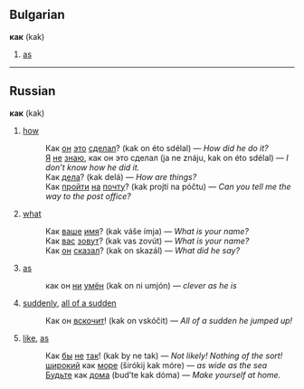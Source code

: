 ==Bulgarian==
'''как''' (kak)

# [[as]]

----

==Russian==
'''как''' (kak)

# [[how]]
#:Как [[он]] [[это]] [[делать|сделал]]? (kak on éto sdélal) — ''How did he do it?''
#:[[Я]] [[не]] [[знать|знаю]], как он это сделал (ja ne znáju, kak on éto sdélal) — ''I don’t know how he did it.''
#:Как [[дело|дела]]? (kak delá) — ''How are things?''
#:Как [[проходить|пройти]] [[на]] [[почта|почту]]? (kak projtí na póčtu) — ''Can you tell me the way to the post office?''
# [[what]]
#:Как [[ваш|ваше]] [[имя]]? (kak váše ímja) — ''What is your name?''
#:Как [[вы|вас]] [[звать|зовут]]? (kak vas zovút) — ''What is your name?''
#:Как [[он]] [[говорить|сказал]]? (kak on skazál) — ''What did he say?''
# [[as]]
#:как он [[ни]] [[умный|умён]] (kak on ni umjón) — ''clever as he is''
# [[suddenly]], [[all of a sudden]]
#:Как он [[вскакивать|вскочит]]! (kak on vskóčit) — ''All of a sudden he jumped up!''
# [[like]], [[as]]
#:Как [[бы]] [[не]] [[так]]! (kak by ne tak) — ''Not likely! Nothing of the sort!''
#:[[широкий]] как [[море]] (širókij kak móre) — ''as wide as the sea''
#:[[быть|Будьте]] как [[дома]] (bud’te kak dóma) — ''Make yourself at home.''